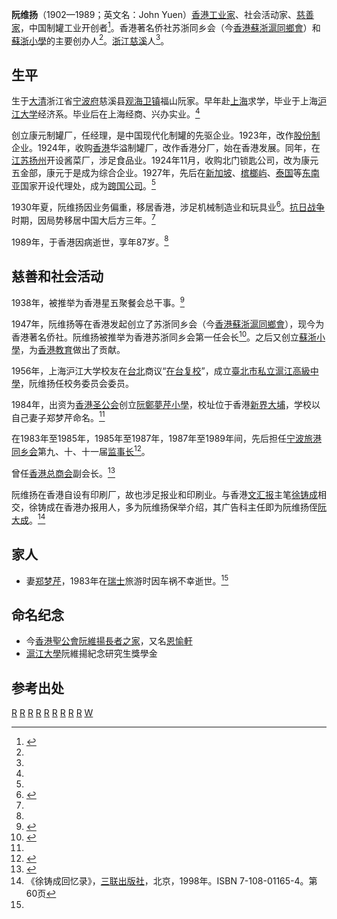 '''阮维扬'''（1902—1989；英文名：John Yuen）[[香港|香港]][[工业家|工业家]]、社会活动家、[[慈善家|慈善家]]，中国制罐工业开创者<ref name="'阮维扬'">{{cite web |url=http://nb-lige.blog.sohu.com/42536645.html |title=中国制罐工业的首创者 |publisher=《历代名人与观海卫》 |date=2007-04-18 |accessdate=2013年11月16日 |language=zh-hans |archive-date=2019-07-13 |archive-url=https://web.archive.org/web/20190713044013/http://nb-lige.blog.sohu.com/42536645.html |dead-url=no }}</ref>。香港著名侨社苏浙同乡会（今[[香港蘇浙滬同鄉會|香港蘇浙滬同鄉會]]）和[[蘇浙小學|蘇浙小學]]的主要创办人<ref name="'阮维扬'"/>。[[浙江|浙江]][[慈溪|慈溪]]人<ref name="'阮维扬'"/>。

==生平==

生于[[大清|大清]]浙江省[[宁波府|宁波府]]慈溪县[[观海卫镇|观海卫镇]]福山阮家。早年赴[[上海|上海]]求学，毕业于上海[[沪江大学|沪江大学]]经济系。毕业后在上海经商、兴办实业。<ref name="'阮维扬'"/>

创立康元制罐厂，任经理，是中国现代化制罐的先驱企业。1923年，改作[[股份制|股份制]]企业。1924年，收购[[香港|香港]]华溢制罐厂，改作香港分厂，始在香港发展。同年，在[[江苏|江苏]][[扬州|扬州]]开设酱菜厂，涉足食品业。1924年11月，收购北门锁匙公司，改为康元五金部，康元于是成为综合企业。1927年，先后在[[新加坡|新加坡]]、[[槟榔屿|槟榔屿]]、[[泰国|泰国]]等[[东南亚|东南亚]]国家开设代理处，成为[[跨国公司|跨国公司]]。<ref name="'阮维扬'"/>

1930年夏，阮维扬因业务偏重，移居香港，涉足机械制造业和玩具业<ref name="'阮维扬香港'">{{cite web|url=http://www.cnnb.com.cn/gb/node2/node12945/node29261/node29262/userobject7ai862228.html|title=三代宁波人闯荡港岛纪实|publisher=中国宁波网|accessdate=2013年11月16日|language=zh-hans|deadurl=yes|archiveurl=https://web.archive.org/web/20150923205158/http://www.cnnb.com.cn/gb/node2/node12945/node29261/node29262/userobject7ai862228.html|archivedate=2015年9月23日}}</ref>。[[抗日战争|抗日战争]]时期，因局势移居中国大后方三年。<ref name="'阮维扬'"/>

1989年，于香港因病逝世，享年87岁。<ref name="'阮维扬'"/>

==慈善和社会活动==

1938年，被推举为香港星五聚餐会总干事。<ref name=聚餐会>{{cite journal |author=张守广 |title=20 世纪30—40年代的实业界星五聚餐会 |journal=[[近代史研究|近代史研究]] |volume=2007年 |issue=第4期 |pages=143–146 |year=2007 |url=http://jds.cass.cn/UploadFiles/zyqk/2010/12/201012151638225803.pdf |format=PDF |access-date=2013-11-16 |archive-date=2015-06-10 |archive-url=https://web.archive.org/web/20150610214600/http://jds.cass.cn/UploadFiles/zyqk/2010/12/201012151638225803.pdf |dead-url=no }}</ref>

1947年，阮维扬等在香港发起创立了苏浙同乡会（今[[香港蘇浙滬同鄉會|香港蘇浙滬同鄉會]]），现今为香港著名侨社。阮维扬被推举为香港苏浙同乡会第一任会长<ref name="'宁波纪念日'">{{cite web |url=http://www.nbbbwg.com/info.aspx?Id=480 |title=宁波帮纪念日列表 |publisher=[[宁波帮博物馆|宁波帮博物馆]] |year=发布时间：2012-12-25 |accessdate=2013年11月16日 |language=zh-hant |archive-date=2013-11-26 |archive-url=https://web.archive.org/web/20131126140022/http://nbbbwg.com/info.aspx?Id=480 |dead-url=no }}</ref>。之后又创立[[蘇浙小學|蘇浙小學]]，为[[香港教育|香港教育]]做出了贡献。

1956年，上海沪江大学校友在[[台北|台北]]商议“[[在台复校|在台复校]]”，成立[[臺北市私立滬江高級中學|臺北市私立滬江高級中學]]，阮维扬任校务委员会委员。

1984年，出资为[[香港圣公会|香港圣公会]]创立[[聖公會阮鄭夢芹小學|阮鄭夢芹小學]]，校址位于香港[[新界|新界]][[大埔_(香港)|大埔]]，学校以自己妻子郑梦芹命名。<ref name="'阮维扬'"/>

在1983年至1985年，1985年至1987年，1987年至1989年间，先后担任[[宁波旅港同乡会|宁波旅港同乡会]]第九、十、十一届[[监事长|监事长]]<ref name="'宁波旅港同乡会阮维扬'">{{cite web |url=http://www.ningpo.com.hk/committee/ |title=宁波旅港同乡会 |accessdate=2013年11月16日 |language=zh-hant |archive-date=2015年6月10日 |archive-url=https://web.archive.org/web/20150610195852/http://www.ningpo.com.hk/committee/ |dead-url=no }}</ref>。

曾任[[香港总商会|香港总商会]]副会长。<ref name="'上海理工大学阮维扬'">{{cite web |url=http://dag.usst.edu.cn/s/11/t/63/1c/e2/info7394.htm |title=阮维扬曾任香港商会副会长 |publisher=[[上海理工大学|上海理工大学]]档案 |year=发布时间:2009-05-14 |accessdate=2013年11月16日 |language=zh-hans |archive-date=2015-06-10 |archive-url=https://web.archive.org/web/20150610212910/http://dag.usst.edu.cn/s/11/t/63/1c/e2/info7394.htm |dead-url=no }}</ref>

阮维扬在香港自设有印刷厂，故也涉足报业和印刷业。与香港[[文汇报_(香港)|文汇报]]主笔[[徐铸成|徐铸成]]相交，徐铸成在香港办报用人，多为阮维扬保举介绍，其广告科主任即为阮维扬侄[[阮大成|阮大成]]。<ref>《徐铸成回忆录》，[[三联出版社|三联出版社]]，北京，1998年。ISBN 7-108-01165-4。第60页</ref>

==家人==
* 妻[[郑梦芹|郑梦芹]]，1983年在[[瑞士|瑞士]]旅游时因车祸不幸逝世。<ref name="'阮维扬'"/>

==命名纪念==
* 今[[香港聖公會|香港聖公會]][[阮維揚長者之家|阮維揚長者之家]]，又名[[恩愉軒|恩愉軒]]
* [[滬江大學|滬江大學]]阮維揚紀念研究生獎學金

==参考出处==
{{reflist|2}}

[[Category:1902年出生|R]]
[[Category:1989年逝世|R]]
[[Category:慈溪人|R]]
[[Category:宁波裔上海人|R]]
[[Category:香港宁波人|R]]
[[Category:中国企业家|R]]
[[Category:香港商人|R]]
[[Category:宁波商帮|R]]
[[Category:沪江大学校友|R]]
[[Category:阮姓|W]]